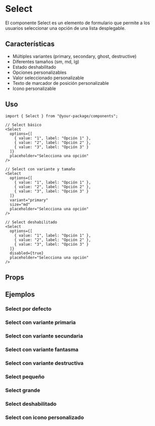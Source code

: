 
<Meta of={SelectStories} />

# Select

El componente Select es un elemento de formulario que permite a los usuarios seleccionar una opción de una lista desplegable.

## Características

- Múltiples variantes (primary, secondary, ghost, destructive)
- Diferentes tamaños (sm, md, lg)
- Estado deshabilitado
- Opciones personalizables
- Valor seleccionado personalizable
- Texto de marcador de posición personalizable
- Icono personalizable

## Uso

```tsx
import { Select } from "@your-package/components";

// Select básico
<Select
  options={[
    { value: "1", label: "Opción 1" },
    { value: "2", label: "Opción 2" },
    { value: "3", label: "Opción 3" }
  ]}
  placeholder="Selecciona una opción"
/>

// Select con variante y tamaño
<Select
  options={[
    { value: "1", label: "Opción 1" },
    { value: "2", label: "Opción 2" },
    { value: "3", label: "Opción 3" }
  ]}
  variant="primary"
  size="md"
  placeholder="Selecciona una opción"
/>

// Select deshabilitado
<Select
  options={[
    { value: "1", label: "Opción 1" },
    { value: "2", label: "Opción 2" },
    { value: "3", label: "Opción 3" }
  ]}
  disabled={true}
  placeholder="Selecciona una opción"
/>
```

## Props

<Controls />

## Ejemplos

### Select por defecto

<Story of={SelectStories.Default} />

### Select con variante primaria

<Story of={SelectStories.PrimaryVariant} />

### Select con variante secundaria

<Story of={SelectStories.SecondaryVariant} />

### Select con variante fantasma

<Story of={SelectStories.GhostVariant} />

### Select con variante destructiva

<Story of={SelectStories.DestructiveVariant} />

### Select pequeño

<Story of={SelectStories.SmallSize} />

### Select grande

<Story of={SelectStories.LargeSize} />

### Select deshabilitado

<Story of={SelectStories.DisabledState} />

### Select con icono personalizado

<Story of={SelectStories.CustomIcon} />
